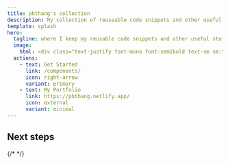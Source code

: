 ```yaml
---
title: pbthang's collection
description: My collection of reuseable code snippets and other useful stuff
template: splash
hero:
  tagline: where I keep my reusable code snippets and other useful stuff
  image:
    html: <div class="text-justify font-mono font-semibold text-sm sm:text-base leading-7 sm:leading-7 text-green-600">HTML | CSS | JavaScript | TypeScript | React | TailwindCSS | Shadcn/ui | Three.js | Next.js | Vite | Astro.js | Python | FastAPI | Node.js | Express.js | Java | C++ | Go | SQL | NoSQL | Prisma | MongoDB | Redis | | Git | GitHub | Docker | AWS | Supabase | Firebase | OpenAI | MapReduce | Spark</div>
  actions:
    - text: Get Started
      link: /components/
      icon: right-arrow
      variant: primary
    - text: My Portfolio
      link: https://pbthang.netlify.app/
      icon: external
      variant: minimal
---
```



## Next steps

<CardGrid>
  <LinkCard
    title="Components"
    href="/components/"
    description="My collection of reuseable components using HTML, CSS, React, TailwindCSS, etc."
  />
  {/* <LinkCard title="Components" href="/guides/components/" /> */}
</CardGrid>
